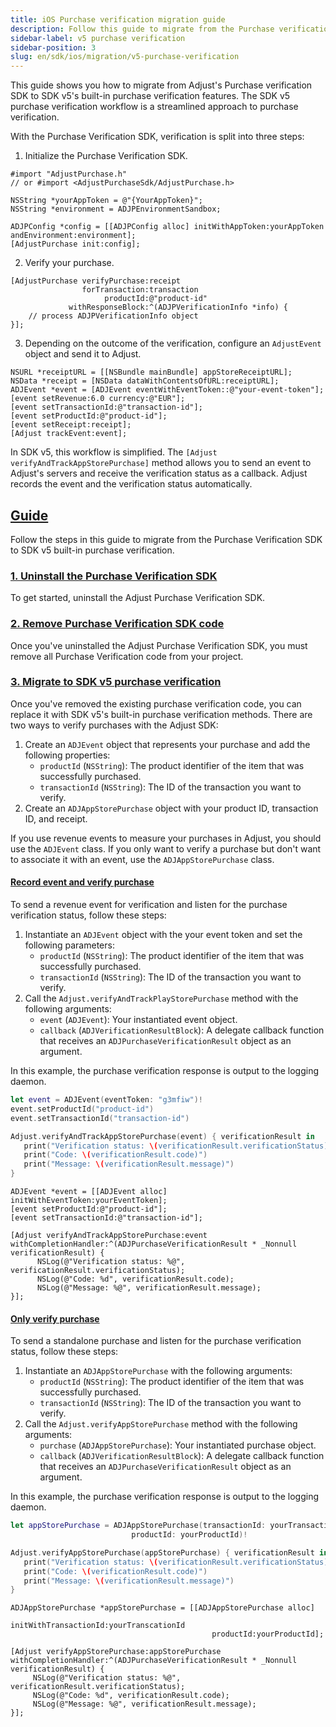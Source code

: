 ```yaml
---
title: iOS Purchase verification migration guide
description: Follow this guide to migrate from the Purchase verification SDK to SDK v5's built-in purchase verification features.
sidebar-label: v5 purchase verification
sidebar-position: 3
slug: en/sdk/ios/migration/v5-purchase-verification
---
```


This guide shows you how to migrate from Adjust's Purchase verification SDK to SDK v5's built-in purchase verification features. The SDK v5 purchase verification workflow is a streamlined approach to purchase verification.

With the Purchase Verification SDK, verification is split into three steps:

1. Initialize the Purchase Verification SDK.

```objc
#import "AdjustPurchase.h"
// or #import <AdjustPurchaseSdk/AdjustPurchase.h>

NSString *yourAppToken = @"{YourAppToken}";
NSString *environment = ADJPEnvironmentSandbox;

ADJPConfig *config = [[ADJPConfig alloc] initWithAppToken:yourAppToken andEnvironment:environment];
[AdjustPurchase init:config];
```

2. Verify your purchase.

```objc
[AdjustPurchase verifyPurchase:receipt
                forTransaction:transaction
                     productId:@"product-id"
             withResponseBlock:^(ADJPVerificationInfo *info) {
    // process ADJPVerificationInfo object
}];
```

3. Depending on the outcome of the verification, configure an `AdjustEvent` object and send it to Adjust.

```objc
NSURL *receiptURL = [[NSBundle mainBundle] appStoreReceiptURL];
NSData *receipt = [NSData dataWithContentsOfURL:receiptURL];
ADJEvent *event = [ADJEvent eventWithEventToken::@"your-event-token"];
[event setRevenue:6.0 currency:@"EUR"];
[event setTransactionId:@"transaction-id"];
[event setProductId:@"product-id"];
[event setReceipt:receipt];
[Adjust trackEvent:event];
```

In SDK v5, this workflow is simplified. The `[Adjust verifyAndTrackAppStorePurchase]` method allows you to send an event to Adjust's servers and receive the verification status as a callback. Adjust records the event and the verification status automatically.

## [Guide](guide)

Follow the steps in this guide to migrate from the Purchase Verification SDK to SDK v5 built-in purchase verification.

### [1. Uninstall the Purchase Verification SDK](uninstall-the-pv-sdk)

To get started, uninstall the Adjust Purchase Verification SDK.

### [2. Remove Purchase Verification SDK code](remove-pv-sdk-code)

Once you've uninstalled the Adjust Purchase Verification SDK, you must remove all Purchase Verification code from your project.

### [3. Migrate to SDK v5 purchase verification](migrate-to-sdk-v5-pv)

Once you've removed the existing purchase verification code, you can replace it with SDK v5's built-in purchase verification methods. There are two ways to verify purchases with the Adjust SDK:

1. Create an `ADJEvent` object that represents your purchase and add the following properties:
   -  `productId` (`NSString`): The product identifier of the item that was successfully purchased.
   -  `transactionId` (`NSString`): The ID of the transaction you want to verify.
2. Create an `ADJAppStorePurchase` object with your product ID, transaction ID, and receipt.

<Callout type="tip">

If you use revenue events to measure your purchases in Adjust, you should use the `ADJEvent` class. If you only want to verify a purchase but don't want to associate it with an event, use the `ADJAppStorePurchase` class.

</Callout>

#### [Record event and verify purchase](record-event-and-verify-purchase)

To send a revenue event for verification and listen for the purchase verification status, follow these steps:

1. Instantiate an `ADJEvent` object with the your event token and set the following parameters:
   -  `productId` (`NSString`): The product identifier of the item that was successfully purchased.
   -  `transactionId` (`NSString`): The ID of the transaction you want to verify.
2. Call the `Adjust.verifyAndTrackPlayStorePurchase` method with the following arguments:
   -  `event` (`ADJEvent`): Your instantiated event object.
   -  `callback` (`ADJVerificationResultBlock`): A delegate callback function that receives an `ADJPurchaseVerificationResult` object as an argument.

In this example, the purchase verification response is output to the logging daemon.

<Tabs>
<Tab title="Swift" sync="swift">

```swift
let event = ADJEvent(eventToken: "g3mfiw")!
event.setProductId("product-id")
event.setTransactionId("transaction-id")

Adjust.verifyAndTrackAppStorePurchase(event) { verificationResult in
   print("Verification status: \(verificationResult.verificationStatus)")
   print("Code: \(verificationResult.code)")
   print("Message: \(verificationResult.message)")
}
```

</Tab>
<Tab title="Objective-C" sync="objc">

```objc
ADJEvent *event = [[ADJEvent alloc] initWithEventToken:yourEventToken];
[event setProductId:@"product-id"];
[event setTransactionId:@"transaction-id"];

[Adjust verifyAndTrackAppStorePurchase:event withCompletionHandler:^(ADJPurchaseVerificationResult * _Nonnull verificationResult) {
      NSLog(@"Verification status: %@", verificationResult.verificationStatus);
      NSLog(@"Code: %d", verificationResult.code);
      NSLog(@"Message: %@", verificationResult.message);
}];
```

</Tab>
</Tabs>

#### [Only verify purchase](only-verify-purchase)

To send a standalone purchase and listen for the purchase verification status, follow these steps:

1. Instantiate an `ADJAppStorePurchase` with the following arguments:
   -  `productId` (`NSString`): The product identifier of the item that was successfully purchased.
   -  `transactionId` (`NSString`): The ID of the transaction you want to verify.
2. Call the `Adjust.verifyAppStorePurchase` method with the following arguments:
   -  `purchase` (`ADJAppStorePurchase`): Your instantiated purchase object.
   -  `callback` (`ADJVerificationResultBlock`): A delegate callback function that receives an `ADJPurchaseVerificationResult` object as an argument.

In this example, the purchase verification response is output to the logging daemon.

<Tabs>
<Tab title="Swift" sync="swift">

```swift
let appStorePurchase = ADJAppStorePurchase(transactionId: yourTransactionId,
                           productId: yourProductId)!

Adjust.verifyAppStorePurchase(appStorePurchase) { verificationResult in
   print("Verification status: \(verificationResult.verificationStatus)")
   print("Code: \(verificationResult.code)")
   print("Message: \(verificationResult.message)")
}
```

</Tab>
<Tab title="Objective-C" sync="objc">

```objc
ADJAppStorePurchase *appStorePurchase = [[ADJAppStorePurchase alloc]
                                             initWithTransactionId:yourTranscationId
                                             productId:yourProductId];

[Adjust verifyAppStorePurchase:appStorePurchase withCompletionHandler:^(ADJPurchaseVerificationResult * _Nonnull verificationResult) {
     NSLog(@"Verification status: %@", verificationResult.verificationStatus);
     NSLog(@"Code: %d", verificationResult.code);
     NSLog(@"Message: %@", verificationResult.message);
}];
```

</Tab>
</Tabs>
